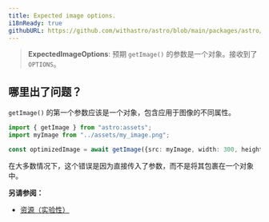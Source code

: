 ```yaml
---
title: Expected image options.
i18nReady: true
githubURL: https://github.com/withastro/astro/blob/main/packages/astro/src/core/errors/errors-data.ts
---
```


> **ExpectedImageOptions**: 预期 `getImage()` 的参数是一个对象。接收到了 `OPTIONS`。

## 哪里出了问题？

`getImage()` 的第一个参数应该是一个对象，包含应用于图像的不同属性。

```ts
import { getImage } from "astro:assets";
import myImage from "../assets/my_image.png";

const optimizedImage = await getImage({src: myImage, width: 300, height: 300});
```

在大多数情况下，这个错误是因为直接传入了参数，而不是将其包裹在一个对象中。

**另请参阅：**

- [资源（实验性）](/zh-cn/guides/images/)
